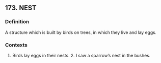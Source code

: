 ## 173. NEST
### Definition
A structure which is built by birds on trees, in which they live and lay eggs.

### Contexts
1. Birds lay eggs in their nests. 2. I saw a sparrow’s nest in the bushes.

